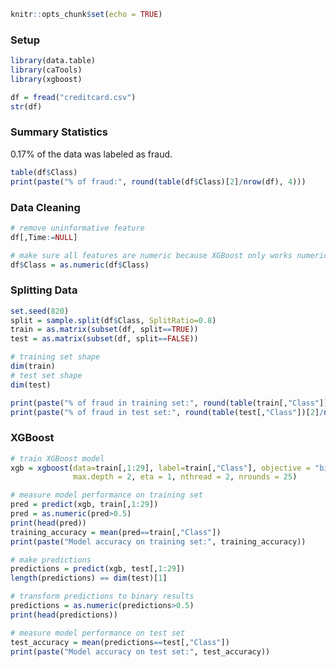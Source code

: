 ```r
knitr::opts_chunk$set(echo = TRUE)
```
### Setup
```r
library(data.table)
library(caTools)
library(xgboost)

df = fread("creditcard.csv")
str(df)
```

### Summary Statistics
0.17% of the data was labeled as fraud.
```r
table(df$Class)
print(paste("% of fraud:", round(table(df$Class)[2]/nrow(df), 4)))
```

### Data Cleaning
```r
# remove uninformative feature
df[,Time:=NULL]

# make sure all features are numeric because XGBoost only works numeric vectors
df$Class = as.numeric(df$Class)
```

### Splitting Data
```r
set.seed(820)
split = sample.split(df$Class, SplitRatio=0.8)
train = as.matrix(subset(df, split==TRUE))
test = as.matrix(subset(df, split==FALSE))
```
```r
# training set shape
dim(train)
# test set shape
dim(test)

print(paste("% of fraud in training set:", round(table(train[,"Class"])[2]/nrow(train), 4)))
print(paste("% of fraud in test set:", round(table(test[,"Class"])[2]/nrow(test), 4)))
```

### XGBoost
```r
# train XGBoost model
xgb = xgboost(data=train[,1:29], label=train[,"Class"], objective = "binary:logistic",
              max.depth = 2, eta = 1, nthread = 2, nrounds = 25)
```
```r
# measure model performance on training set
pred = predict(xgb, train[,1:29])
pred = as.numeric(pred>0.5)
print(head(pred))
training_accuracy = mean(pred==train[,"Class"])
print(paste("Model accuracy on training set:", training_accuracy))
```
```r
# make predictions
predictions = predict(xgb, test[,1:29])
length(predictions) == dim(test)[1]

# transform predictions to binary results
predictions = as.numeric(predictions>0.5)
print(head(predictions))

# measure model performance on test set
test_accuracy = mean(predictions==test[,"Class"])
print(paste("Model accuracy on test set:", test_accuracy))
```
